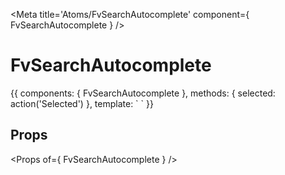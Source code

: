 
<Meta title='Atoms/FvSearchAutocomplete' component={ FvSearchAutocomplete } />

# FvSearchAutocomplete

<Canvas>
<Story name='Common' height='150px'>{{
  components: { FvSearchAutocomplete },
  methods: {
    selected: action('Selected')
  },
  template: `<FvSearchAutocomplete
    @category:selected="selected"
  >
  </FvSearchAutocomplete>`
}}</Story>
</Canvas>

## Props

<Props of={ FvSearchAutocomplete } />
